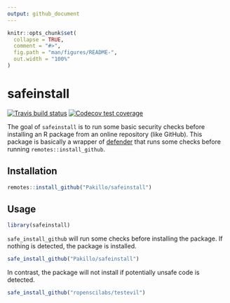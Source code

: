 ```yaml
---
output: github_document
---
```


<!-- README.md is generated from README.Rmd. Please edit that file -->

```r
knitr::opts_chunk$set(
  collapse = TRUE,
  comment = "#>",
  fig.path = "man/figures/README-",
  out.width = "100%"
)
```
# safeinstall

<!-- badges: start -->
[![Travis build status](https://travis-ci.org/Pakillo/safeinstall.svg?branch=master)](https://travis-ci.org/Pakillo/safeinstall)
[![Codecov test coverage](https://codecov.io/gh/Pakillo/safeinstall/branch/master/graph/badge.svg)](https://codecov.io/gh/Pakillo/safeinstall?branch=master)
<!-- badges: end -->

The goal of `safeinstall` is to run some basic security checks before installing an R package from an online repository (like GitHub). This package is basically a wrapper of [defender](https://github.com/ropenscilabs/defender) that runs some checks before running `remotes::install_github`. 

## Installation

``` r
remotes::install_github("Pakillo/safeinstall")
```

## Usage

```r
library(safeinstall)
```

`safe_install_github` will run some checks before installing the package. If nothing is detected, the package is installed.

```r
safe_install_github("Pakillo/safeinstall")
```

In contrast, the package will not install if potentially unsafe code is detected.

```r
safe_install_github("ropenscilabs/testevil")
```


